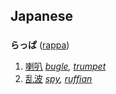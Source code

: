 == Japanese ==
=== {{Furigana}} ===
'''らっぱ''' ([[rappa]])

# [[喇叭]] ''[[bugle]], [[trumpet]]''
# [[乱波]] ''[[spy]], [[ruffian]]''